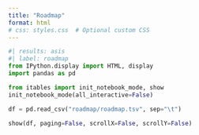 ```yaml
---
title: "Roadmap"
format: html
# css: styles.css  # Optional custom CSS
---
```


```python
#| results: asis
#| label: roadmap
from IPython.display import HTML, display
import pandas as pd

from itables import init_notebook_mode, show
init_notebook_mode(all_interactive=False)

df = pd.read_csv("roadmap/roadmap.tsv", sep="\t")

show(df, paging=False, scrollX=False, scrollY=False)
```
